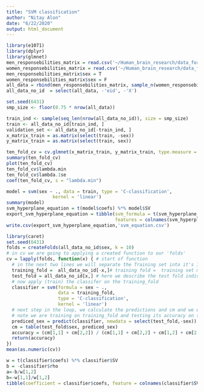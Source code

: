 ```yaml
---
title: "SVM classification"
author: "Nitay Alon"
date: "6/22/2020"
output: html_document
---
```


```r
library(e1071)
library(dplyr)
library(glmnet)
men_responsebilities_matrix = read.csv('~/Human_brain_research/data_for_paper/Tables/men_responsebilities.csv')
women_responsebilities_matrix = read.csv('~/Human_brain_research/data_for_paper/Tables/women_responsebilities.csv')
men_responsebilities_matrix$sex = T
women_responsebilities_matrix$sex = F
all_data = rbind(men_responsebilities_matrix, sample_n(women_responsebilities_matrix, nrow(men_responsebilities_matrix), F))
all_data_no_id  = select(all_data, -'eid', -'X')
```

```r
set.seed(6431)
smp_size <- floor(0.75 * nrow(all_data))

train_ind <- sample(seq_len(nrow(all_data_no_id)), size = smp_size)
train <- all_data_no_id[train_ind, ]
validation_set <- all_data_no_id[-train_ind, ]
x_matrix_train = as.matrix(select(train, -sex))
y_matrix_train = as.matrix(select(train, sex))
```

```r
ten_fold_cv = cv.glmnet(x_matrix_train, y_matrix_train, type.measure = 'class',family = "binomial")
summary(ten_fold_cv)
plot(ten_fold_cv)
ten_fold_cv$lambda.min
ten_fold_cv$lambda.1se
coef(ten_fold_cv, s = "lambda.min")
```


```r
model = svm(sex ~ ., data = train, type = 'C-classification', 
                 kernel = 'linear')
summary(model)
svm_hyperplane_equation = t(model$coefs) %*% model$SV
export_svm_hyperplane_equation = tibble(svm_formula = t(svm_hyperplane_equation),
                                        features = colnames(svm_hyperplane_equation))
write.csv(export_svm_hyperplane_equation,'svm_equation.csv')
```

```r
library(caret)
set.seed(6431)
folds = createFolds(all_data_no_id$sex, k = 10)
# in cv we are going to applying a created function to our 'folds'
cv = lapply(folds, function(x) { # start of function
  # in the next two lines we will separate the Training set into it's 10 pieces
  training_fold =  all_data_no_id[-x,]# training fold =  training set minus (-) it's sub test fold
  test_fold = all_data_no_id[x,] # here we describe the test fold individually
  # now apply (train) the classifer on the training_fold
  classifier = svm(formula = sex ~ .,
                   data = training_fold,
                   type = 'C-classification',
                   kernel = 'linear')
  # next step in the loop, we calculate the predictions and cm and we equate the accuracy
  # note we are training on training_fold and testing its accuracy on the test_fold
  prediced_sex = predict(classifier, newdata = select(test_fold,-sex))
  cm = table(test_fold$sex, prediced_sex)
  accuracy = (cm[1,1] + cm[2,2]) / (cm[1,1] + cm[2,2] + cm[1,2] + cm[2,1])
  return(accuracy)
})
mean(as.numeric(cv))
```

```r
w = t(classifier$coefs) %*% classifier$SV
b = -classifier$rho
a=-b/w[1,2]
b=-w[1,1]/w[1,2]
tibble(coefficient = classifier$coefs, feature = colnames(classifier$SV))

```


